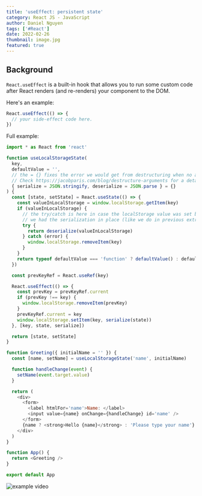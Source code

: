 ```yaml
---
title: 'useEffect: persistent state'
category: React JS - JavaScript
author: Daniel Nguyen
tags: ['#React']
date: 2022-02-26
thumbnail: image.jpg
featured: true
---
```


## Background

`React.useEffect` is a built-in hook that allows you to run some custom code
after React renders (and re-renders) your component to the DOM.

Here's an example:

```javascript
React.useEffect(() => {
  // your side-effect code here.
})
```

Full example:

```javascript
import * as React from 'react'

function useLocalStorageState(
  key,
  defaultValue = '',
  // the = {} fixes the error we would get from destructuring when no argument was passed
  // Check https://jacobparis.com/blog/destructure-arguments for a detailed explanation
  { serialize = JSON.stringify, deserialize = JSON.parse } = {}
) {
  const [state, setState] = React.useState(() => {
    const valueInLocalStorage = window.localStorage.getItem(key)
    if (valueInLocalStorage) {
      // the try/catch is here in case the localStorage value was set before
      // we had the serialization in place (like we do in previous extra credits)
      try {
        return deserialize(valueInLocalStorage)
      } catch (error) {
        window.localStorage.removeItem(key)
      }
    }
    return typeof defaultValue === 'function' ? defaultValue() : defaultValue
  })

  const prevKeyRef = React.useRef(key)

  React.useEffect(() => {
    const prevKey = prevKeyRef.current
    if (prevKey !== key) {
      window.localStorage.removeItem(prevKey)
    }
    prevKeyRef.current = key
    window.localStorage.setItem(key, serialize(state))
  }, [key, state, serialize])

  return [state, setState]
}

function Greeting({ initialName = '' }) {
  const [name, setName] = useLocalStorageState('name', initialName)

  function handleChange(event) {
    setName(event.target.value)
  }

  return (
    <div>
      <form>
        <label htmlFor='name'>Name: </label>
        <input value={name} onChange={handleChange} id='name' />
      </form>
      {name ? <strong>Hello {name}</strong> : 'Please type your name'}
    </div>
  )
}

function App() {
  return <Greeting />
}

export default App
```

![example video](./res.gif)
